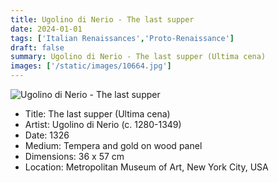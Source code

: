 ```yaml
---
title: Ugolino di Nerio - The last supper
date: 2024-01-01
tags: ['Italian Renaissances','Proto-Renaissance']
draft: false
summary: Ugolino di Nerio - The last supper (Ultima cena)
images: ['/static/images/10664.jpg']
---
```


![Ugolino di Nerio - The last supper](/static/images/10664.jpg)

* Title: The last supper (Ultima cena)
* Artist: Ugolino di Nerio (c. 1280-1349)
* Date: 1326
* Medium: Tempera and gold on wood panel
* Dimensions: 36 x 57 cm
* Location: Metropolitan Museum of Art, New York City, USA


